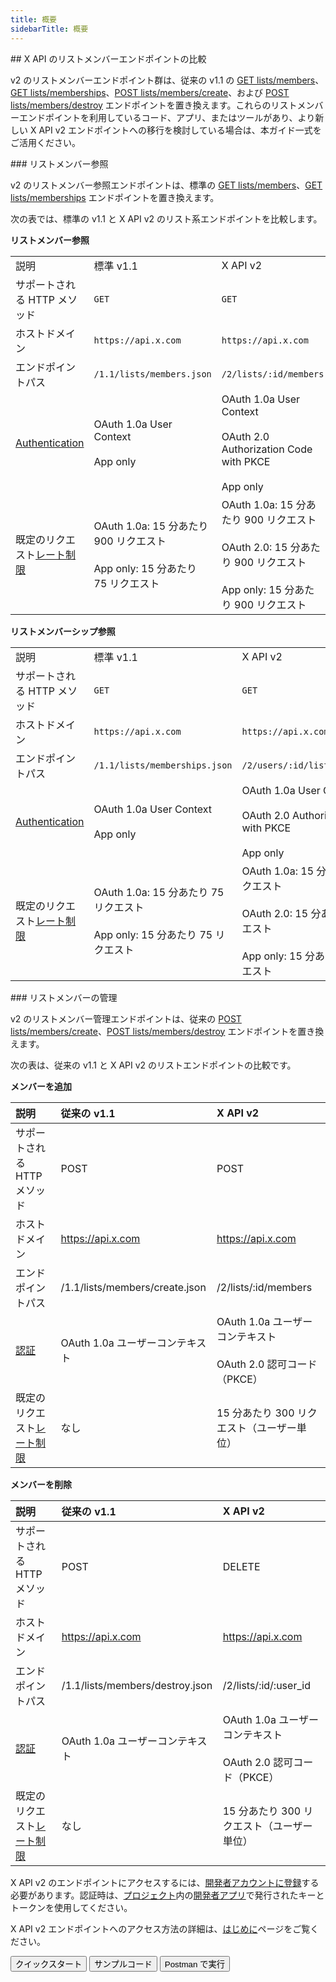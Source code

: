 ```yaml
---
title: 概要
sidebarTitle: 概要
---
```



<div id="comparing-x-apis-list-members-endpoints">
  ## X API のリストメンバーエンドポイントの比較
</div>

v2 のリストメンバーエンドポイント群は、従来の v1.1 の [GET lists/members](https://developer.x.com/en/docs/twitter-api/v1/accounts-and-users/create-manage-lists/api-reference/get-lists-members)、[GET lists/memberships](https://developer.x.com/en/docs/twitter-api/v1/accounts-and-users/create-manage-lists/api-reference/get-lists-memberships)、[POST lists/members/create](https://developer.x.com/en/docs/twitter-api/v1/accounts-and-users/create-manage-lists/api-reference/post-lists-members-create)、および [POST lists/members/destroy](https://developer.x.com/en/docs/twitter-api/v1/accounts-and-users/create-manage-lists/api-reference/post-lists-members-destroy) エンドポイントを置き換えます。これらのリストメンバーエンドポイントを利用しているコード、アプリ、またはツールがあり、より新しい X API v2 エンドポイントへの移行を検討している場合は、本ガイド一式をご活用ください。 

<div id="list-members-lookup">
  ### リストメンバー参照
</div>

v2 のリストメンバー参照エンドポイントは、標準の [GET lists/members](https://developer.x.com/en/docs/twitter-api/v1/accounts-and-users/create-manage-lists/api-reference/get-lists-members)、[GET lists/memberships](https://developer.x.com/en/docs/twitter-api/v1/accounts-and-users/create-manage-lists/api-reference/get-lists-memberships) エンドポイントを置き換えます。

次の表では、標準の v1.1 と X API v2 のリスト系エンドポイントを比較します。

**リストメンバー参照**

|     |     |     |
| :--- | :--- | :--- |
| 説明 | 標準 v1.1 | X API v2 |
| サポートされる HTTP メソッド | `GET` | `GET` |
| ホストドメイン | `https://api.x.com` | `https://api.x.com` |
| エンドポイントパス | `/1.1/lists/members.json` | `/2/lists/:id/members` |
| [Authentication](/ja/resources/fundamentals/authentication) | OAuth 1.0a User Context<br /><br />App only | OAuth 1.0a User Context<br /><br />OAuth 2.0 Authorization Code with PKCE<br /><br />App only |
| 既定のリクエスト[レート制限](/ja/resources/fundamentals/rate-limits) | OAuth 1.0a: 15 分あたり 900 リクエスト<br /><br />App only: 15 分あたり 75 リクエスト | OAuth 1.0a: 15 分あたり 900 リクエスト<br /><br />OAuth 2.0: 15 分あたり 900 リクエスト<br /><br />App only: 15 分あたり 900 リクエスト |

**リストメンバーシップ参照**

|     |     |     |
| :--- | :--- | :--- |
| 説明 | 標準 v1.1 | X API v2 |
| サポートされる HTTP メソッド | `GET` | `GET` |
| ホストドメイン | `https://api.x.com` | `https://api.x.com` |
| エンドポイントパス | `/1.1/lists/memberships.json` | `/2/users/:id/list_memberships` |
| [Authentication](/ja/resources/fundamentals/authentication) | OAuth 1.0a User Context<br /><br />App only | OAuth 1.0a User Context<br /><br />OAuth 2.0 Authorization Code with PKCE<br /><br />App only |
| 既定のリクエスト[レート制限](/ja/resources/fundamentals/rate-limits) | OAuth 1.0a: 15 分あたり 75 リクエスト<br /><br />App only: 15 分あたり 75 リクエスト | OAuth 1.0a: 15 分あたり 75 リクエスト<br /><br />OAuth 2.0: 15 分あたり 75 リクエスト<br /><br />App only: 15 分あたり 75 リクエスト |

<div id="manage-list-members">
  ### リストメンバーの管理
</div>

v2 のリストメンバー管理エンドポイントは、従来の [POST lists/members/create](https://developer.x.com/en/docs/twitter-api/v1/accounts-and-users/create-manage-lists/api-reference/post-lists-members-create)、[POST lists/members/destroy](https://developer.x.com/en/docs/twitter-api/v1/accounts-and-users/create-manage-lists/api-reference/post-lists-members-destroy) エンドポイントを置き換えます。

次の表は、従来の v1.1 と X API v2 のリストエンドポイントの比較です。

**メンバーを追加**

| 説明 | 従来の v1.1 | X API v2 |
| :--- | :--- | :--- |
| サポートされる HTTP メソッド | POST | POST |
| ホストドメイン | https://api.x.com | https://api.x.com |
| エンドポイントパス | /1.1/lists/members/create.json | /2/lists/:id/members |
| [認証](/ja/resources/fundamentals/authentication) | OAuth 1.0a ユーザーコンテキスト | OAuth 1.0a ユーザーコンテキスト<br /><br />OAuth 2.0 認可コード（PKCE） |
| 既定のリクエスト[レート制限](/ja/resources/fundamentals/rate-limits) | なし | 15 分あたり 300 リクエスト（ユーザー単位） |

**メンバーを削除**

| 説明 | 従来の v1.1 | X API v2 |
| :--- | :--- | :--- |
| サポートされる HTTP メソッド | POST | DELETE |
| ホストドメイン | https://api.x.com | https://api.x.com |
| エンドポイントパス | /1.1/lists/members/destroy.json | /2/lists/:id/:user\_id |
| [認証](/ja/resources/fundamentals/authentication) | OAuth 1.0a ユーザーコンテキスト | OAuth 1.0a ユーザーコンテキスト<br /><br />OAuth 2.0 認可コード（PKCE） |
| 既定のリクエスト[レート制限](/ja/resources/fundamentals/rate-limits) | なし | 15 分あたり 300 リクエスト（ユーザー単位） |

X API v2 のエンドポイントにアクセスするには、[開発者アカウントに登録](https://developer.x.com/en/portal/petition/essential/basic-info)する必要があります。認証時は、[プロジェクト](/ja/resources/fundamentals/projects)内の[開発者アプリ](/ja/resources/fundamentals/developer-apps)で発行されたキーとトークンを使用してください。

X API v2 エンドポイントへのアクセス方法の詳細は、[はじめに](/ja/x-api/getting-started/getting-access)ページをご覧ください。

<div className="flex space-x-2">
  <Button href="/ja/x-api/lists/list-members/quickstart/overview">
    クイックスタート
  </Button>

  <Button href="https://github.com/xdevplatform/Twitter-API-v2-sample-code">
    サンプルコード
  </Button>

  <Button href="https://app.getpostman.com/run-collection/9956214-784efcda-ed4c-4491-a4c0-a26470a67400">
    Postman で実行
  </Button>
</div>